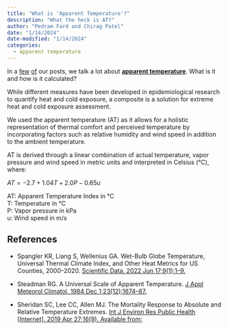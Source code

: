 ```yaml
---
title: "What is 'Apparent Temperature'?"
description: "What the heck is AT?"
author: "Pedram Fard and Chirag Patel"
date: "1/14/2024"
date-modified: "1/14/2024"
categories:
  - apparent temperature
---
```


In a [few](./intro_gridex.html) [of](./extreme_heat_california.html) our posts, we talk a lot about [**apparent temperature**](https://en.wikipedia.org/wiki/Apparent_temperature). What is it and how is it calculated?

While different measures have been developed in epidemiological research to quantify heat and cold exposure, a composite is a solution for extreme heat and cold exposure assessment.

We used the apparent temperature (AT) as it allows for a holistic representation of thermal comfort and perceived temperature by incorporating factors such as relative humidity and wind speed in addition to the ambient temperature.

AT is derived through a linear combination of actual temperature, vapor pressure and wind speed in metric units and interpreted in Celsius (°C), where:

$AT = −2.7 + 1.04T + 2.0P − 0.65u$

AT: Apparent Temperature Index in °C\
T: Temperature in °C\
P: Vapor pressure in kPa\
u: Wind speed in m/s

## References

- Spangler KR, Liang S, Wellenius GA. Wet-Bulb Globe Temperature, Universal Thermal Climate Index, and Other Heat Metrics for US Counties, 2000–2020. [Scientific Data. 2022 Jun 17;9(1):1–9.](https://doi.org/10.1038/s41597-022-01405-3)

- Steadman RG. A Universal Scale of Apparent Temperature. [J Appl Meteorol Climatol. 1984 Dec 1;23(12):1674–87.](https://doi.org/10.1175/1520-0450(1984)023%3C1674:AUSOAT%3E2.0.CO;2)

- Sheridan SC, Lee CC, Allen MJ. The Mortality Response to Absolute and Relative Temperature Extremes. [Int J Environ Res Public Health \[Internet\]. 2019 Apr 27;16(9). Available from:](http://dx.doi.org/10.3390/ijerph16091493)
